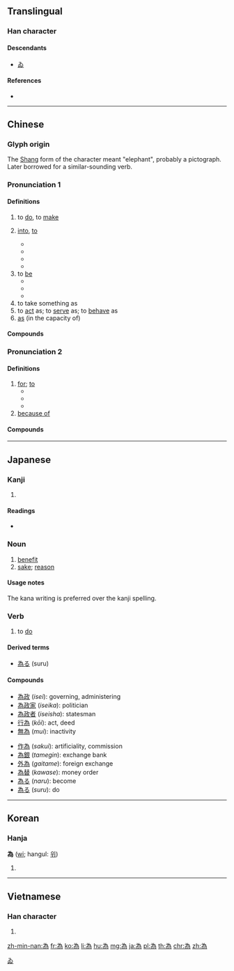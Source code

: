 {{also|爲}}
==Translingual==
{{stroke order|type=animate}}

===Han character===
{{Han etyl}}
{{Han char|rn=86|rad=火|as=05|sn=9|four=20227|canj=IKNF}}

====Descendants====
* [[ゐ]]

====References====
* {{Han ref|kx=0669.101|dkj=18981|hdz=32198.110|uh=70BA|ud=28858|bh=ACB0|bd=44208}}

[[Category:Han characters from which hiragana were derived|ゐ]]

----

==Chinese==
{{zh-see|爲|v}}

===Glyph origin===
The [[w:Shang dynasty|Shang]] form of the character meant "elephant", probably a pictograph. Later borrowed for a similar-sounding verb.

===Pronunciation 1===
{{zh-pron
|m=wéi
|ma=y
|c=wai4
|h=pfs=vì
|md=ùi
|mn=uî
|w=3hhue
|mc=y
|oc=1,1
|cat=v
}}

====Definitions====
{{zh-hanzi}}

# to [[do]], to [[make]]
# {{qualifier|to turn, to transform}} [[into]], [[to]]
#* {{zh-l|分為|to divide into, to split into}}
#* {{zh-usex|那 兩 個 組織 已 合並 '''為{wéi}''' 一 個 組織。|Those two organizations have been amalgamated '''into''' single one.}}
#* {{zh-usex|它 將{jiāng} 重{chóng}新 結晶 '''為{wéi}''' 原來 的 結構。|It will recrystallize '''into''' the original structure.}}
#* {{zh-usex|他 被 晉升 '''為{wéi}''' 上校。|He was promoted '''to''' colonel.}}
# to [[be]] {{qualifier|equivalent to|equal to}}
#* {{zh-usex|失業率 '''為{wéi}''' @20%。|Unemployment '''is running''' at 20 per cent}}
#* {{zh-usex|它 的 寬度 '''為{wéi}''' 7 米。|it '''is''' 7 metres in width}}
#* {{zh-usex|一 公斤 '''為{wéi}''' 兩 磅。|A kilo '''is''' two pounds.}}
# to take something as
# to [[act]] as; to [[serve]] as; to [[behave]] as
# [[as]] (in the capacity of)

====Compounds====
{{der3
|{{zh-l|為法自弊}}
|{{zh-l|為非作歹}}
|{{zh-l|為害}}
|{{zh-l|為患}}
|{{zh-l|為力}}
|{{zh-l|為難}}
|{{zh-l|為盼}}
|{{zh-l|為期}}
|{{zh-l|為歉}}
|{{zh-l|為人}}
|{{zh-l|為生}}
|{{zh-l|為時}}
|{{zh-l|為首}}
|{{zh-l|為數}}
|{{zh-l|為所欲為}}
|{{zh-l|為伍}}
|{{zh-l|為限}}
|{{zh-l|為由}}
|{{zh-l|為止}}
|{{zh-l|為主}}
|{{zh-l|見義勇為}}
}}

===Pronunciation 2===
{{zh-see|爲|v}}
{{zh-pron
|m=wèi
|ma=y
|c=wai6
|h=pfs=vi
|md=ôi
|mn=uī
|w=3hhue
|oc=2,2
|cat=prep
}}

====Definitions====
{{zh-hanzi}}

# [[for]]; [[to]]
#* {{zh-usex|我 能 '''為{wèi}''' 你 做 點 什麼 嗎？|What can I do '''for''' you?}}
#* {{zh-usex|我 真 '''為{wèi}''' 你 高興！|I am really happy '''for''' you!}}
#* {{zh-usex|他 '''為{wèi}''' 自己 的 錯誤 道歉。|He gave an apology '''for''' his mistake.}}
# [[because of]]
#: {{zh-usex|你 為 這 生氣 哦。|So that's what you're upset about?}}

====Compounds====
{{der3
|{{zh-l|為此}}
|{{zh-l|為的是}}
|{{zh-l|為…而…}}
|{{zh-l|為國捐軀}}
|{{zh-l|為何}}
|{{zh-l|為虎傅翼}}
|{{zh-l|為虎作倀}}
|{{zh-l|為了}}
|{{zh-l|為民請命}}
|{{zh-l|為人作嫁}}
|{{zh-l|為什麼}}
|{{zh-l|為着}}
|{{zh-l|為嘴傷身}}
|{{zh-l|因為}}
}}

----

==Japanese==

===Kanji===
{{ja-kanji|grade=c|rs=火05|style=s|kyu=爲}}

# {{defn|lang=ja|sort=火05}}

====Readings====
* {{ja-readings|on=[[い]] (''i'')|kun=[[ため]] (''tame''), [[なる]] ([[為る]], ''naru''), [[なす]] ([[為す]], ''nasu''), [[する]] ([[為る]], ''suru''), [[たり]] (''tari''), [[つくる]] ([[為る]], ''tsukuru''), [[なり]] (''nari'')|nanori=[[びい]] (''bii'')}}

===Noun===
{{ja-noun|ため}}

# [[benefit]]
# [[sake]]; [[reason]]

====Usage notes====
The kana writing is preferred over the kanji spelling.

===Verb===
{{ja-verb|す|type=3}}

# to [[do]]

====Derived terms====
* [[為る]] (suru)

====Compounds====
{{der-top}}
{{top2}}
* [[為政]] (''isei''): governing, administering
* [[為政家]] (''iseika''): politician
* [[為政者]] (''iseisha''): statesman
* [[行為]] (''kōi''): act, deed
* [[無為]] (''mui''): inactivity
{{mid2}}
* [[作為]] (''sakui''): artificiality, commission
* [[為銀]] (''tamegin''): exchange bank
* [[外為]] (''gaitame''): foreign exchange
* [[為替]] (''kawase''): money order
* [[為る]] (''naru''): become
* [[為る]] (''suru''): do
{{bottom}}
{{der-bottom}}

----

==Korean==

===Hanja===
{{ko-hanja|hangeul=위}}
'''為''' ([[wi]]; hangul: [[위]])<!--hangul needs to be verified-->

# {{defn|lang=ko|sort=火05}}

----

==Vietnamese==

===Han character===
{{vi-hantu|[[vi]], [[vị]]|rs=火05}}

# {{defn|lang=vi|sort=火05}}

[[zh-min-nan:為]]
[[fr:為]]
[[ko:為]]
[[li:為]]
[[hu:為]]
[[mg:為]]
[[ja:為]]
[[pl:為]]
[[th:為]]
[[chr:為]]
[[zh:為]]